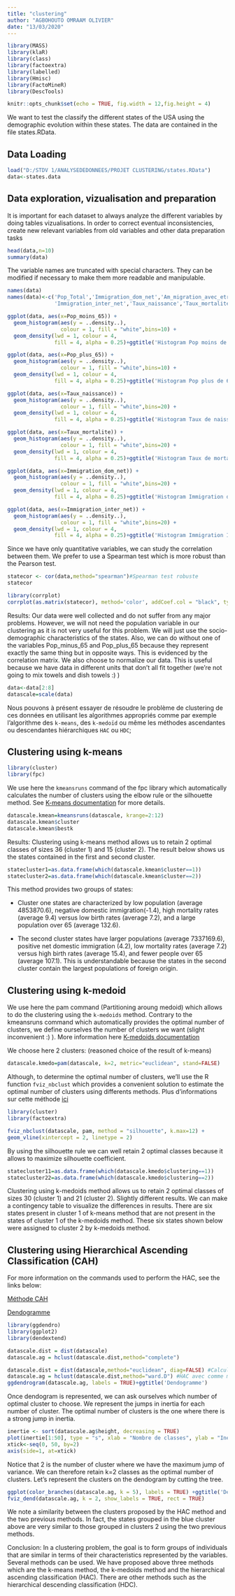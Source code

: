 ```yaml
---
title: "clustering"
author: "AGBOHOUTO OMRAAM OLIVIER"
date: "13/03/2020"
---
```


```r
library(MASS)
library(klaR)
library(class)
library(factoextra)
library(labelled)
library(Hmisc)
library(FactoMineR)
library(DescTools)
```


```r
knitr::opts_chunk$set(echo = TRUE, fig.width = 12,fig.height = 4)
```
We want to test the classify the different states of the USA using the demographic evolution within these states. The data are contained in the file states.RData.

## Data Loading

```r
load("D:/STDV 1/ANALYSEDEDONNEES/PROJET CLUSTERING/states.RData")
data<-states.data
```

## Data exploration, vizualisation and preparation
It is important for each dataset to always analyze the different variables by doing tables vizualisations. In order to correct eventual inconsistencies, create new relevant variables from old variables and other data preparation tasks
```r
head(data,n=10)
summary(data)
```
The variable names are truncated with special characters. They can be modified if necessary to make them more readable and manipulable.
```r
names(data)
names(data)<-c('Pop_Total','Immigration_dom_net','Am_migration_avec_etranger',
               'Immigration_inter_net','Taux_naissance','Taux_mortalite','Pop_moins_65','Pop_plus_65')
```

```r
ggplot(data, aes(x=Pop_moins_65)) + 
  geom_histogram(aes(y = ..density..),
                 colour = 1, fill = "white",bins=10) +
  geom_density(lwd = 1, colour = 4,
               fill = 4, alpha = 0.25)+ggtitle('Histogram Pop moins de 65 ans')

ggplot(data, aes(x=Pop_plus_65)) + 
  geom_histogram(aes(y = ..density..),
                 colour = 1, fill = "white",bins=10) +
  geom_density(lwd = 1, colour = 4,
               fill = 4, alpha = 0.25)+ggtitle('Histogram Pop plus de 65 ans')

ggplot(data, aes(x=Taux_naissance)) + 
  geom_histogram(aes(y = ..density..),
                 colour = 1, fill = "white",bins=20) +
  geom_density(lwd = 1, colour = 4,
               fill = 4, alpha = 0.25)+ggtitle('Histogram Taux de naissance')

ggplot(data, aes(x=Taux_mortalite)) + 
  geom_histogram(aes(y = ..density..),
                 colour = 1, fill = "white",bins=20) +
  geom_density(lwd = 1, colour = 4,
               fill = 4, alpha = 0.25)+ggtitle('Histogram Taux de mortalite')

ggplot(data, aes(x=Immigration_dom_net)) + 
  geom_histogram(aes(y = ..density..),
                 colour = 1, fill = "white",bins=20) +
  geom_density(lwd = 1, colour = 4,
               fill = 4, alpha = 0.25)+ggtitle('Histogram Immigration domicile nette')

ggplot(data, aes(x=Immigration_inter_net)) + 
  geom_histogram(aes(y = ..density..),
                 colour = 1, fill = "white",bins=20) +
  geom_density(lwd = 1, colour = 4,
               fill = 4, alpha = 0.25)+ggtitle('Histogram Immigration Internationale nette')
```

Since we have only quantitative variables, we can study the correlation between them. We prefer to use a Spearman test which is more robust than the Pearson test.

```r
statecor <- cor(data,method="spearman")#Spearman test robuste
statecor
```
```r
library(corrplot)
corrplot(as.matrix(statecor), method='color', addCoef.col = "black", type="lower", order="hclust", tl.col="black", tl.srt=45,title='Matrice de corrélation')
```
Results: Our data were well collected and do not suffer from any major problems. However, we will not need the population variable in our clustering as it is not very useful for this problem. We will just use the socio-demographic characteristics of the states. Also, we can do without one of the variables Pop_minus_65 and Pop_plus_65 because they represent exactly the same thing but in opposite ways. This is evidenced by the correlation matrix. We also choose to normalize our data. This is useful because we have data in different units that don't all fit together (we're not going to mix towels and dish towels :) )

```r
data<-data[2:8]
datascale=scale(data)
```

Nous pouvons à présent essayer de résoudre le problème de clustering de ces données en utilisant les algorithmes appropriés comme par exemple l'algorithme des $\texttt{k-means}$, des $\texttt{k-medoïd}$ ou même les méthodes ascendantes ou descendantes hiérarchiques $\texttt{HAC}$ ou $\texttt{HDC}$;

## Clustering using k-means

```r
library(cluster)
library(fpc)
```
We use here the $\texttt{kmeansruns}$ command of the
fpc library which automatically calculates the number of clusters using the elbow rule or the silhouette method. 
See [K-means documentation](https://www.rdocumentation.org/packages/bios2mds/versions/1.2.3/topics/kmeans.run) for more details.

```r
datascale.kmean=kmeansruns(datascale, krange=2:12)
datascale.kmean$cluster
datascale.kmean$bestk
```


Results: Clustering using  k-means method allows us to retain 2 optimal classes of sizes 36 (cluster 1) and 15 (cluster 2).
The result below shows us the states contained in the first and second cluster.
```r
statecluster1=as.data.frame(which(datascale.kmean$cluster==1))
statecluster2=as.data.frame(which(datascale.kmean$cluster==2))
```

This method provides two groups of states: 

- Cluster one states are characterized by low population (average 4853870.6), negative domestic immigration(-1.4), high mortality rates (average 9.4) versus low birth rates (average 7.2), and a large population over 65 (average 132.6). 

- The second cluster states have larger populations (average 7337169.6), positive net domestic immigration (4.2), low mortality rates (average 7.2) versus high birth rates (average 15.4), and fewer people over 65 (average 107.1). This is understandable because the states in the second cluster contain the largest populations of foreign origin.


## Clustering using k-medoid
We use here the pam command (Partitioning aroung medoid) which allows to do the clustering using the $\texttt{k-medoids}$ method. Contrary to the kmeansruns command which automatically provides the optimal number of clusters, we define ourselves the number of clusters we want (slight inconvenient :) ). More information here [K-medoids documentation](https://www.rdocumentation.org/packages/cluster/versions/2.1.2/topics/pam)

We choose here 2 clusters: (reasoned choice of the result of k-means)
```r
datascale.kmedo=pam(datascale, k=2, metric="euclidean", stand=FALSE)
```
Although, to determine the optimal number of clusters, we’ll use the R function $\texttt{fviz_nbclust}$ which provides a convenient solution to estimate the optimal number of clusters using differents methods. Plus d'informations sur cette méthode [ici](https://www.rdocumentation.org/packages/factoextra/versions/1.0.7/topics/fviz_nbclust)
```r
library(cluster)
library(factoextra)
```

```r
fviz_nbclust(datascale, pam, method = "silhouette", k.max=12) +
geom_vline(xintercept = 2, linetype = 2)
```
By using the silhouette rule we can well retain 2 optimal classes because it allows to maximize silhouette coefficient.

```r
statecluster11=as.data.frame(which(datascale.kmedo$clustering==1))
statecluster22=as.data.frame(which(datascale.kmedo$clustering==2))
```


Clustering using  k-medoids method allows us to retain 2 optimal classes of sizes 30 (cluster 1) and 21 (cluster 2). Slightly different results. We can make a contingency table to visualize the differences in results. There are six states present in cluster 1 of k-means method that are not present in the states of cluster 1 of the k-medoids method. These six states shown below were assigned to cluster 2 by k-medoids method.

## Clustering using Hierarchical Ascending Classification (CAH)
For more information on the commands used to perform the HAC, see the links below: 

[Méthode CAH](https://www.rdocumentation.org/packages/stats/versions/3.6.2/topics/hclust)

[Dendogramme](https://www.rdocumentation.org/packages/ggdendro/versions/0.1.23/topics/ggdendrogram)


```r
library(ggdendro)
library(ggplot2)
library(dendextend)
```

```r
datascale.dist = dist(datascale)
datascale.ag = hclust(datascale.dist,method="complete")
```

```r
datascale.dist = dist(datascale,method="euclidean", diag=FALSE) #Calcul de la matrice de distance
datascale.ag = hclust(datascale.dist,method="ward.D") #HAC avec comme méthode d'agglomération entre cluster la méthode ward.d
ggdendrogram(datascale.ag, labels = TRUE)+ggtitle('Dendogramme')
```

Once dendogram is represented, we can ask ourselves which number of optimal cluster to choose. We represent the jumps in inertia for each number of cluster. The optimal number of clusters is the one where there is a strong jump in inertia. 

```r
inertie <- sort(datascale.ag$height, decreasing = TRUE)
plot(inertie[1:50], type = "s", xlab = "Nombre de classes", ylab = "Inertie")
xtick<-seq(0, 50, by=2)
axis(side=1, at=xtick)
```
Notice that 2 is the number of cluster where we have the maximum jump of variance. We can therefore retain k=2 classes as the optimal number of clusters. 
Let's represent the clusters on the dendogram by cutting the tree.

```r
ggplot(color_branches(datascale.ag, k = 5), labels = TRUE) +ggtitle('Dendogramme')
fviz_dend(datascale.ag, k = 2, show_labels = TRUE, rect = TRUE)
```
We note a similarity between the clusters proposed by the HAC method and the two previous methods. In fact, the states grouped in the blue cluster above are very similar to those grouped in clusters 2 using the two previous methods.

Conclusion: In a clustering problem, the goal is to form groups of individuals that are similar in terms of their characteristics represented by the variables. Several methods can be used. We have proposed above three methods which are the k-means method, the k-medoids method and the hierarchical ascending classification (HAC). There are other methods such as the hierarchical descending classification (HDC).
